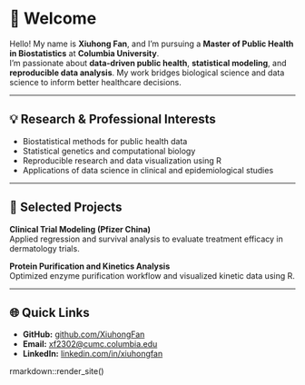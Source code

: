 
# 👋 Welcome

Hello! My name is **Xiuhong Fan**, and I’m pursuing a **Master of Public Health in Biostatistics** at **Columbia University**.  
I’m passionate about **data-driven public health**, **statistical modeling**, and **reproducible data analysis**. My work bridges biological science and data science to inform better healthcare decisions.

---

## 💡 Research & Professional Interests

- Biostatistical methods for public health data  
- Statistical genetics and computational biology  
- Reproducible research and data visualization using R  
- Applications of data science in clinical and epidemiological studies  

---

## 🧩 Selected Projects

**Clinical Trial Modeling (Pfizer China)**  
Applied regression and survival analysis to evaluate treatment efficacy in dermatology trials.

**Protein Purification and Kinetics Analysis**  
Optimized enzyme purification workflow and visualized kinetic data using R.

---

## 🌐 Quick Links

- **GitHub:** [github.com/XiuhongFan](https://github.com/XiuhongFan)  
- **Email:** [xf2302@cumc.columbia.edu](mailto:xf2302@cumc.columbia.edu)  
- **LinkedIn:** [linkedin.com/in/xiuhongfan](https://www.linkedin.com/in/xiuhong-fan-77b010397/)

rmarkdown::render_site()


